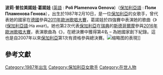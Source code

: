 {{blpunsourced|time=2017-02-17T10:19:25+00:00}}
{{Infobox musical artist
|name            = 波莉·普拉美諾娃·葛諾娃
|background      = 歌手
|image           = ESC2016 - Bulgaria Meet & Greet 13 (crop).jpg
|caption         = 葛諾娃於2016年拍攝的照片
|birth_date      = {{birth date and age|1987|2|10}}
|birth_place     = [[保加利亞|保加利亞]][[索菲亞|索菲亞]]
|genre           = [[流行_(音樂類型)|流行音樂]]
|外文名=Поли Пламенова Генова|英文名=Poli Plamenova Genova|國籍=保加利亞}}
'''波莉·普拉美諾娃·葛諾娃 '''([[英语|英語]] : '''Poli Plamenova Genova''')（[[保加利亚语|保加利亞語]] : '''Поли Пламенова Генова'''），出生於1987年2月10日，是一位[[保加利亞|保加利亞]]的女歌手，曾代表她的國家在[[德國|德國]]參與[[2011年歐洲歌唱大賽|2011年歐洲歌唱大賽]]，葛諾娃於四強賽中表演她的歌曲《{{tsl|en|Na inat|Na inat}}》([[保加利亚语|保加利亞語]]:На инат)。她也第2次代表[[保加利亞|保加利亞]]在[[瑞典|瑞典]]的[[斯德哥爾摩|斯德哥爾摩]]參與[[2016年歐洲歌唱大賽|2016年歐洲歌唱大賽]]，表演歌曲為《{{tsl|en|If Love Was a Crime|If Love Was a Crime}}》，在總決賽中獲得第4名 – 為她國家創下紀錄。這也是自2007年以來[[保加利亞|保加利亞]]第1次有資格參與總決賽。[[File:ESC2016_-_Bulgaria_19.jpg|缩略图]]的表現]]

== 參考文獻 ==
{{Reflist}}
[[Category:1987年出生|Category:1987年出生]]
[[Category:保加利亞女歌手|Category:保加利亞女歌手]]
[[Category:在世人物|Category:在世人物]]